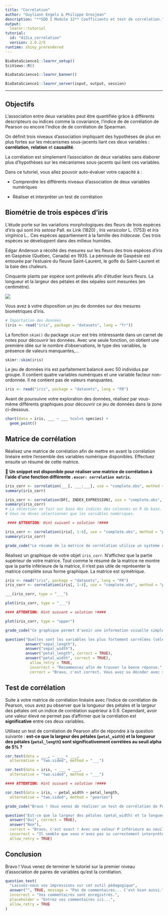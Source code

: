 ```yaml
---
title: "Corrélation"
author: "Guyliann Engels & Philippe Grosjean"
description: "**SDD I Module 12** Coefficients et test de corrélation."
output:
  learnr::tutorial
tutorial:
  id: "A12La_correlation"
  version: 2.0.2/5
runtime: shiny_prerendered
---
```


```r
BioDataScience1::learnr_setup()
SciViews::R()
```

```r
BioDataScience1::learnr_banner()
```

```r
BioDataScience1::learnr_server(input, output, session)
```

----

## Objectifs

L'association entre deux variables peut être quantifiée grâce à différents descripteurs ou indices comme la covariance, l'indice de de corrélation de Pearson ou encore l'indice de de corrélation de Spearman.

On définit trois niveaux d'association impliquant des hypothèses de plus en plus fortes sur les mécanismes sous-jacents liant ces deux variables\ : **corrélation**, **relation** et **causalité**. 

La corrélation est simplement l’association de deux variables sans élaborer plus d’hypothèses sur les mécanismes sous-jacents qui lient ces variables.

Dans ce tutoriel, vous allez pouvoir auto-évaluer votre capacité à\ :

- Comprendre les différents niveaux d’association de deux variables numériques

- Réaliser et interpréter un test de corrélation

## Biométrie de trois espèces d'iris

L'étude porte sur les variations morphologiques des fleurs de trois espèces d'iris qui sont *Iris setosa* Pall. ex Link (1820) , *Iris versicolor* L. (1753) et *Iris virginica* L.. Ces espèces appartiennent à la famille des *Iridaceae*. Ces trois espèces se développent dans des milieux humides.

Edgar Anderson a récolté des mesures sur les fleurs des trois espèces d'iris en Gaspésie (Québec, Canada) en 1935. La péninsule de Gaspésie est entourée par l'estuaire du fleuve Saint-Laurent, le golfe du Saint-Laurent et la baie des chaleurs.

Cinquante plants par espèce sont prélevés afin d'étudier leurs fleurs. La longueur et la largeur des pétales et des sépales sont mesurées (en centimètre).

![](images/iris.jpg)   

Vous avez à votre disposition un jeu de données sur des mesures biométriques d'iris.

```r
# Importation des données
(iris <- read("iris", package = "datasets", lang = "fr"))
```

La fonction `skim()` du package `skimr` est très intéressante dans un carnet de notes pour découvrir les données. Avec une seule fonction, on obtient une première idée sur le nombre d'observations, le type des variables, la présence de valeurs manquantes,...

```r
skimr::skim(iris)
```

Le jeu de données iris est parfaitement balancé avec 50 individus par groupe. Il contient quatre variables numériques et une variable facteur non-ordonnée. Il ne contient pas de valeurs manquantes.

```r
iris <- read("iris", package = "datasets", lang = "FR")
```

Avant de poursuivre votre exploration des données, réalisez par vous-même différents graphiques pour découvrir ce jeu de données dans la zone ci-dessous.

```r
chart(data = iris, ___ ~ ___ %col=% species) +
  geom_point()
```

## Matrice de corrélation 

Réalisez une matrice de corrélation afin de mettre en avant la corrélation linéaire entre l'ensemble des variables numérique disponibles. Effectuez ensuite un résumé de cette matrice.

<!-- Attention que le snippet se réfère à cor() alors qu'on utilise correlation() ici => homogénéiser, ou au moins le préciser. Ce serait aussi utile de rappeler les variables du tableau en début de cet exercice car on est passé à une autre page! -->

💬 **Un snippet est disponible pour réaliser une matrice de corrélation à l'aide d'une fonction différente `.escor: correlation matrix`.**

```r
iris_corr <- correlation(___[, ___:___], use = "complete.obs", method = "___")
summary(iris_corr)
```

```r
iris_corr <- correlation(DF[, INDEX_EXPRESSION], use = "complete.obs", method = "pearson")
summary(iris_corr)
# La sélection se fait sur base des indices des colonnes en R de base. 
# Vous ne devez sélectionner que les variables numériques.

 #### ATTENTION: Hint suivant = solution !####
```

```r
iris_corr <- correlation(iris[, 1:4], use = "complete.obs", method = "pearson")
summary(iris_corr)
```

```r
grade_code("Le résumé de la matrice de corrélation utilise un système de légende particulier pour mettre en avant les variables les plus corrélées. Assurez-vous de bien comprendre les symboles utilisés ., + ou encore B.")
```

Réalisez un graphique de votre objet `iris_corr`. N'affichez que la partie supérieur de votre matrice. Tout comme le résumé de la matrice ne montre que la partie inférieure de la matrice, il n'est pas utile de représenter la matrice complète sous forme graphique. La matrice est symétrique.

```r
iris <- read("iris", package = "datasets", lang = "FR")
iris_corr <- correlation(iris[, 1:4], use = "complete.obs", method = "pearson")
```

```r
___(iris_corr, type = "___")
```
 
```r
plot(iris_corr, type = "___")

#### ATTENTION: Hint suivant = solution !####
```
 
```r
plot(iris_corr, type = "upper")
```

```r
grade_code("Ce graphique permet d'avoir une information visuelle simple à analyser. La couleur utilisée, l'élongation de l'ellipse et le sens de l'ellipse sont porteur d'information sur la corrélation entre les paires de variables étudiées. Répondez à la question suivante.")
```

```r
question("Quelles sont les variables les plus fortement corrélées (sélectionnez les deux variables les plus corrélées) ?",
         answer("sepal_length"),
         answer("sepal_width"),
         answer("petal_length", correct = TRUE),
         answer("petal_width", correct = TRUE),
           allow_retry = TRUE,
           incorrect = "Recommencez afin de trouver la bonne réponse.",
           correct = "Bravo, c'est correct. Vous avez su décoder avec succès votre matrice de corrélation.")
```

## Test de corrélation 

Suite à votre matrice de corrélation linéaire avec l'indice de corrélation de Pearson, vous avez pu observer que la longueur des pétales et la largeur des pétales ont un indice de corrélation supérieur à 0.9. Cependant, avoir une valeur élevé ne permet pas d'affirmer que la corrélation est **significative** entre ces deux variables. 

Utilisez un test de corrélation de Pearson afin de répondre à la question suivante\ : **est-ce que la largeur des pétales (`petal_width`) et la longueur des pétales (`petal_length`) sont significativement corrélées au seuil alpha de 5%\ ?**

```r
cor.test(data = ___, ~ ___ + ___,
  alternative = "two.sided", method = "___")
```

```r
cor.test(data = iris, ~ ___ + ___, 
  alternative = "two.sided", method = "___")

#### ATTENTION: Hint suivant = solution !####
```

```r
cor.test(data = iris, ~ petal_width + petal_length, 
  alternative = "two.sided", method = "pearson")
```

```r
grade_code("Bravo ! Vous venez de réaliser un test de corrélation de Pearson. Il ne vous reste plus qu'à répondre à la question ci-dessous pour vous assurer que vous êtes capable d'interpréter ce test d'hypothèse.")
```

```r
question("Est-ce que la largeur des pétales (petal_width) et la longueur des pétales (petal_length) sont significativement corrélées au seuil alpha de 5% ?",
  answer("Oui", correct = TRUE),
  answer("Non"),
  correct = "Bravo, c'est exact ! Avec une valeur P inférieure au seuil alpha, il y a rejet de l'hypothèse nulle.", 
  incorrect = "Il semble que vous n'avez pas su correctement interpréter ce test. Vérifez votre compréhension de ses hypothèses nulle et alternative, ainsi que la façon de décider laquelle favoriser.", 
  allow_retry = TRUE)
```

## Conclusion

Bravo\ ! Vous venez de terminer le tutoriel sur la premier niveau d'association de paires de variables qu'est la corrélation.

```r
question_text(
  "Laissez-nous vos impressions sur cet outil pédagogique",
  answer("", TRUE, message = "Pas de commentaires... C'est bien aussi."),
  incorrect = "Vos commentaires sont enregistrés.",
  placeholder = "Entrez vos commentaires ici...",
  allow_retry = TRUE
)
```
